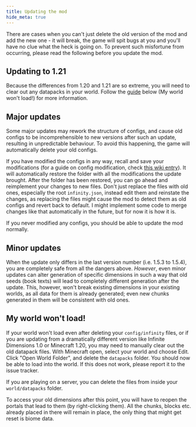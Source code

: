 ```yaml
---
title: Updating the mod
hide_meta: true
---
```


There are cases when you can't just delete the old version of the mod and add the new one - it will break, the game will spit bugs at you and you'll have no clue what the heck is going on. To prevent such misfortune from occurring, please read the following before you update the mod.

## Updating to 1.21
Because the differences from 1.20 and 1.21 are so extreme, you will need to clear out any datapacks in your world. Follow the [guide](#my-world-wont-load) below (My world won't load!) for more information.

## Major updates

Some major updates may rework the structure of configs, and cause old configs to be incomprehensible to new versions after such an update, resulting in unpredictable behaviour. To avoid this happening, the game will automatically delete your old configs.

If you have modified the configs in any way, recall and save your modifications (for a guide on config modification, check [this wiki entry](Configuring-the-mod)). It will automatically restore the folder with all the modifications the update brought. After the folder has been restored, you can go ahead and reimplement your changes to new files. Don't just replace the files with old ones, especially the root `infinity.json`, instead edit them and reinstate the changes, as replacing the files might cause the mod to detect them as old configs and revert back to default. I might implement some code to merge changes like that automatically in the future, but for now it is how it is.

If you never modified any configs, you should be able to update the mod normally.

## Minor updates
When the update only differs in the last version number (i.e. 1.5.3 to 1.5.4), you are completely safe from all the dangers above. *However*, even minor updates can alter generation of specific dimensions in such a way that old seeds (book texts) will lead to completely different generation after the update. This, however, won't break existing dimensions in your existing worlds, as all data for them is already generated; even new chunks generated in them will be consistent with old ones.

## My world won't load!
If your world won't load even after deleting your `config/infinity` files, or if you are updating from a dramatically different version like Infinite Dimensions 1.0 or Minecraft 1.20, you may need to manually clear out the old datapack files. With Minecraft open, select your world and choose Edit. Click "Open World Folder", and delete the `datapacks` folder. You should now be able to load into the world. If this does not work, please report it to the issue tracker.

If you are playing on a server, you can delete the files from inside your `world/datapacks` folder.

To access your old dimensions after this point, you will have to reopen the portals that lead to them (by right-clicking them). All the chunks, blocks etc. already placed in there will remain in place, the only thing that might get reset is biome data.